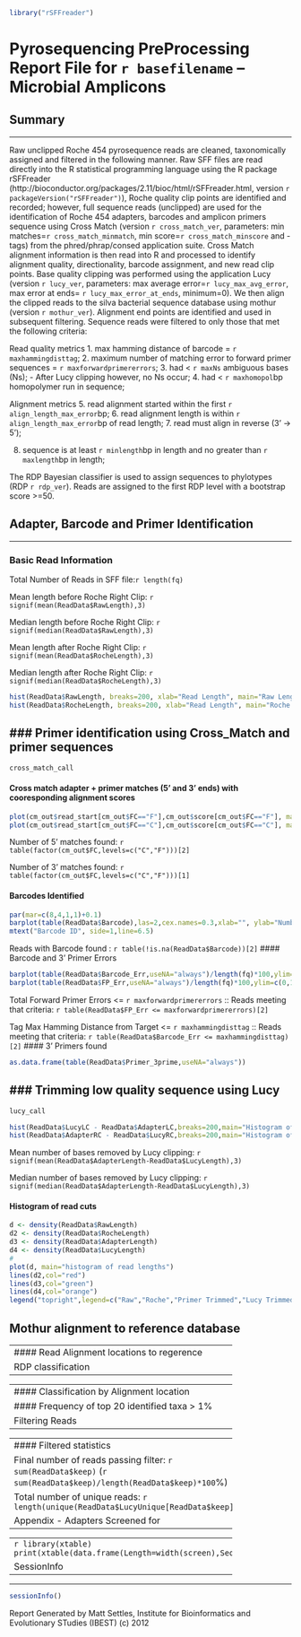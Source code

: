 ```r
library("rSFFreader")
```

Pyrosequencing PreProcessing Report File for `r basefilename`  -- Microbial Amplicons
========================================================

Summary
--------------------------------------------------------
--------------------------------------------------------

Raw unclipped Roche 454 pyrosequence reads are cleaned, taxonomically assigned and filtered in
the following manner. Raw SFF files are read directly into the R statistical programming
language using the R package rSFFreader (http://bioconductor.org/packages/2.11/bioc/html/rSFFreader.html, version `r packageVersion("rSFFreader")`), Roche quality clip points are identified and recorded; however, full sequence
reads (unclipped) are used for the identification of Roche 454 adapters, barcodes and amplicon
primers sequence using Cross Match (version `r cross_match_ver`, parameters: min matches=`r cross_match_minmatch`, min
score=`r cross_match_minscore` and -tags) from the phred/phrap/consed application suite. Cross Match alignment information
is then read into R and processed to identify alignment quality, directionality, barcode
assignment, and new read clip points. Base quality clipping was performed using the application
Lucy (version `r lucy_ver`, parameters: max average error=`r lucy_max_avg_error`, max error at ends=
`r lucy_max_error_at_ends`, minimum=0). We then align the clipped reads to the silva bacterial sequence database
using mothur (version `r mothur_ver`). Alignment end points are identified and used in subsequent filtering. Sequence reads
were filtered to only those that met the following criteria: 

Read quality metrics
1. max hamming distance of barcode = `r maxhammingdisttag`; 
2. maximum number of matching error to forward primer sequences = `r maxforwardprimererrors`; 
3. had < `r maxNs` ambiguous bases (Ns); - After Lucy clipping however, no Ns occur;
4. had < `r maxhomopol`bp homopolymer run in sequence; 

Alignment metrics
5. read alignment started within the first `r align_length_max_error`bp;
6. read alignment length is within `r align_length_max_error`bp of read length;
7. read must align in reverse (3' -> 5');

8. sequence is at least `r minlength`bp in length and no greater than `r maxlength`bp in length; 

The RDP Bayesian classifier is used to assign sequences to phylotypes (RDP `r rdp_ver`). Reads are assigned to the first RDP level with a bootstrap score >=50.

Adapter, Barcode and Primer Identification
--------------------------------------------------------
--------------------------------------------------------

### Basic Read Information
Total Number of Reads in SFF file:`r length(fq)`

Mean length before Roche Right Clip: `r signif(mean(ReadData$RawLength),3)`

Median length before Roche Right Clip: `r signif(median(ReadData$RawLength),3)`

Mean length after Roche Right Clip: `r signif(mean(ReadData$RocheLength),3)`

Median length after Roche Right Clip: `r signif(median(ReadData$RocheLength),3)`

```r
hist(ReadData$RawLength, breaks=200, xlab="Read Length", main="Raw Length")    
hist(ReadData$RocheLength, breaks=200, xlab="Read Length", main="Roche Clipped Length")    
```

### Primer identification using Cross_Match and primer sequences
--------------------------------------------------------
```r
cross_match_call
```

#### Cross match adapter + primer matches (5' and 3' ends) with cooresponding alignment scores
```r
plot(cm_out$read_start[cm_out$FC=="F"],cm_out$score[cm_out$FC=="F"], main="Foward Match",xlab="basepair position",ylab="score")
plot(cm_out$read_start[cm_out$FC=="C"],cm_out$score[cm_out$FC=="C"], main="Reverse Match", xlab="basepair position",ylab="score")
```

Number of 5' matches found: `r table(factor(cm_out$FC,levels=c("C","F")))[2]`

Number of 3' matches found: `r table(factor(cm_out$FC,levels=c("C","F")))[1]`


#### Barcodes Identified
```r
par(mar=c(8,4,1,1)+0.1)
barplot(table(ReadData$Barcode),las=2,cex.names=0.3,xlab="", ylab="Number of reads",main="Distribution of Barcodes")
mtext("Barcode ID", side=1,line=6.5)
```

Reads with Barcode found : `r table(!is.na(ReadData$Barcode))[2]`
#### Barcode and 3' Primer Errors
```r
barplot(table(ReadData$Barcode_Err,useNA="always")/length(fq)*100,ylim=c(0,100),main="Barcode Errors",xlab="Number of errors",ylab="Percent of reads")
barplot(table(ReadData$FP_Err,useNA="always")/length(fq)*100,ylim=c(0,100),main="5' Primer Errors",xlab="Number of errors",ylab="Percent of reads")
```

Total Forward Primer Errors <= `r maxforwardprimererrors` :: Reads meeting that criteria: `r table(ReadData$FP_Err <= maxforwardprimererrors)[2]`

Tag Max Hamming Distance from Target <= `r maxhammingdisttag` :: Reads meeting that criteria: `r table(ReadData$Barcode_Err <= maxhammingdisttag)[2]`
#### 3' Primers found 
```r
as.data.frame(table(ReadData$Primer_3prime,useNA="always"))
```

### Trimming low quality sequence using Lucy
--------------------------------------------------------
```r
lucy_call
```

```r
hist(ReadData$LucyLC - ReadData$AdapterLC,breaks=200,main="Histogram of Lucy trimming (5' end)", xlab="Number of bases trimmed")
hist(ReadData$AdapterRC - ReadData$LucyRC,breaks=200,main="Histogram of Lucy trimming (3' end)", xlab="Number of bases trimmed")
```

Mean number of bases removed by Lucy clipping: `r signif(mean(ReadData$AdapterLength-ReadData$LucyLength),3)`

Median number of bases removed by Lucy clipping: `r signif(median(ReadData$AdapterLength-ReadData$LucyLength),3)`

#### Histogram of read cuts
```r
d <- density(ReadData$RawLength)
d2 <- density(ReadData$RocheLength)
d3 <- density(ReadData$AdapterLength)
d4 <- density(ReadData$LucyLength)
# 
plot(d, main="histogram of read lengths")
lines(d2,col="red")
lines(d3,col="green")
lines(d4,col="orange")
legend("topright",legend=c("Raw","Roche","Primer Trimmed","Lucy Trimmed"),pch=4,text.col=c("black","red","green","orange"),col=c("black","red","green","orange"))
```

Mothur alignment to reference database
--------------------------------------------------------
--------------------------------------------------------
#### Read Alignment locations to regerence
```r
hist(align.report$TemplateEnd,breaks=500)
```

RDP classification
--------------------------------------------------------
--------------------------------------------------------
#### Classification by Alignment location
```r
boxplot(align.report$TemplateEnd[expand][ReadData$keep] ~ rdp.lucy$V18[expand][ReadData$keep],xaxt="n",xlab="",main="Taxa my alignmenet location",ylab="basepair position",xlab="")
axis(1,labels=FALSE)
labels <- sort(unique(rdp.lucy$V18[expand][ReadData$keep]))
text(1:length(labels), par("usr")[3] - 0.50, srt = 90, adj = 1, cex=0.5,
     labels = labels, xpd = TRUE)
```

#### Frequency of top 20 identified taxa > 1%
```r
taxa_tb <- table(rdp.lucy$V18[expand][ReadData$keep])/sum(ReadData$keep)*100
par(mar=c(5,8,4,1)+0.1)
barplot(taxa_tb[which(taxa_tb >= 1)],horiz=TRUE,las=2,xlim=c(0,100),main="Common Taxa",xlab="Percent",ylab="")
```

Filtering Reads
--------------------------------------------------------
--------------------------------------------------------
#### Filtered statistics
```r
par(mar=c(5,10,4,2)+0.1)
barplot(c('Forward primer error'=sum(qual_FP_err)/length(qual_FP_err)*100,
          'Barcode error'=sum(qual_hamm_dist)/length(qual_hamm_dist)*100,
          'N bases'=sum(qual_maxN)/length(qual_maxN)*100,
          'Homopolymer count'=sum(qual_homoPrun)/length(qual_homoPrun)*100,
          'Align start dist'=sum(align_start_error)/length(align_start_error)*100,
          'Align length dist'=sum(align_length_error)/length(align_length_error)*100,
          'Align reverse match'=sum(rdp_flip)/length(rdp_flip)*100,
          'Minimum length'=sum(len_min)/length(len_min)*100,
          'Maximum length'=sum(len_max)/length(len_max)*100,
          'All Filter'=sum(ReadData$keep)/length(ReadData$keep)*100),horiz=TRUE,las=2,xlim=c(0,100),xlab="Percentage Pass",main="Filter statistics")
```

Final number of reads passing filter: `r sum(ReadData$keep)` (`r sum(ReadData$keep)/length(ReadData$keep)*100`%)

Total number of unique reads: `r length(unique(ReadData$LucyUnique[ReadData$keep]))`



Appendix - Adapters Screened for
--------------------------------------------------------
--------------------------------------------------------
```r
library(xtable)
print(xtable(data.frame(Length=width(screen),Sequence=as.character(screen))))
```

SessionInfo
--------------------------------------------------------
--------------------------------------------------------
```r
sessionInfo()
```

Report Generated by Matt Settles, Institute for Bioinformatics and Evolutionary STudies (IBEST) (c) 2012